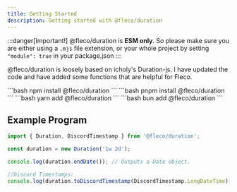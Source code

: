 ```yaml
---
title: Getting Started
description: Getting started with @fleco/duration
---
```


:::danger[Important!]
	@fleco/duration is **ESM only**. So please make sure you are either using a `.mjs` file extension, or your whole project by setting `"module": true` in your package.json
:::

@fleco/duration is loosely based on icholy's Duration-js. I have updated the code and have added some functions that are helpful for Fleco.


<Tabs>
	<TabItem label="npm">
		```bash
		npm install @fleco/duration
		```
	</TabItem>
	<TabItem label="pnpm">
		```bash
		pnpm install @fleco/duration		
		```
	</TabItem>
	<TabItem label="yarn">
		```bash
		yarn add @fleco/duration
		```
	</TabItem>
	<TabItem label="bun">
		```bash
		bun add @fleco/duration
		```
	</TabItem>
</Tabs>

## Example Program

```ts
import { Duration, DiscordTimestamp } from '@fleco/duration';

const duration = new Duration('1w 2d');

console.log(duration.endDate()); // Outputs a Date object.

//Discord Timestamps:
console.log(duration.toDiscordTimestamp(DiscordTimestamp.LongDateTime)); //Outputs <t:[date_in_epoch_sec]:F> for Discord.
```
